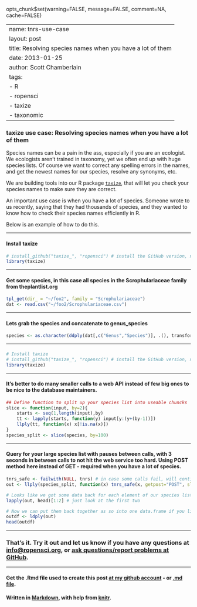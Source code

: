 opts_chunk$set(warning=FALSE, message=FALSE, comment=NA, cache=FALSE)

---
name: tnrs-use-case
layout: post
title: Resolving species names when you have a lot of them
date: 2013-01-25
author: Scott Chamberlain
tags: 
- R
- ropensci
- taxize
- taxonomic
---

### __taxize use case: Resolving species names when you have a lot of them__

Species names can be a pain in the ass, especially if you are an ecologist. We ecologists aren't trained in taxonomy, yet we often end up with huge species lists.  Of course we want to correct any spelling errors in the names, and get the newest names for our species, resolve any synonyms, etc. 

We are building tools into our R package [`taxize`](http://ropensci.github.com/taxize_/), that will let you check your species names to make sure they are correct. 

An important use case is when you have a lot of species. Someone wrote to us recently, saying that they had thousands of species, and they wanted to know how to check their species names efficiently in R. 

Below is an example of how to do this. 

***************

#### Install taxize
```r
# install_github("taxize_", "ropensci") # install the GitHub version, not the CRAN version, uncomment if you don't have it installed
library(taxize)
```

***************

#### Get some species, in this case all species in the Scrophulariaceae family from theplantlist.org
```r
tpl_get(dir_ = "~/foo2", family = "Scrophulariaceae")
dat <- read.csv("~/foo2/Scrophulariaceae.csv")
```

***************

#### Lets grab the species and concatenate to genus_species
```r
species <- as.character(ddply(dat[,c("Genus","Species")], .(), transform, gen_sp = as.factor(paste(Genus,Species,sep=" ")))[,4])
```

***************

#### 
```r
# Install taxize
# install_github("taxize_", "ropensci") # install the GitHub version, not the CRAN version
library(taxize)
```

***************

#### It's better to do many smaller calls to a web API instead of few big ones to be nice to the database maintainers.
```r
## Define function to split up your species list into useable chuncks
slice <- function(input, by=2){
	starts <- seq(1,length(input),by)
	tt <- lapply(starts, function(y) input[y:(y+(by-1))])
	llply(tt, function(x) x[!is.na(x)])
}
species_split <- slice(species, by=100)
```

***************

#### Query for your large species list with pauses between calls, with 3 seconds in between calls to not hit the web service too hard. Using POST method here instead of GET - required when you have a lot of species.
```r
tnrs_safe <- failwith(NULL, tnrs) # in case some calls fail, will continue
out <- llply(species_split, function(x) tnrs_safe(x, getpost="POST", sleep=3))

# Looks like we got some data back for each element of our species list
lapply(out, head)[1:2] # just look at the first two

# Now we can put them back together as so into one data.frame if you like
outdf <- ldply(out)
head(outdf)
```

***************

### That's it.  Try it out and let us know if you have any questions at [info@ropensci.org](mailto:info@ropensci.org), or [ask questions/report problems at GitHub](https://github.com/ropensci/taxize_/issues).

***************

#### Get the .Rmd file used to create this post [at my github account](https://github.com/SChamberlain/scott/blob/gh-pages/_drafts/2013-01-25-tnrs-use-case.Rmd) - or [.md file](https://github.com/SChamberlain/scott/blob/gh-pages/_posts/2013-01-25-tnrs-use-case.md).

#### Written in [Markdown](http://daringfireball.net/projects/markdown/), with help from [knitr](http://yihui.name/knitr/).